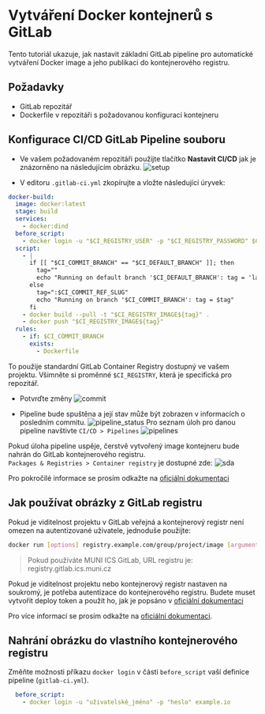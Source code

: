 # Vytváření Docker kontejnerů s GitLab

Tento tutoriál ukazuje, jak nastavit základní GitLab pipeline pro automatické vytváření Docker image a jeho publikaci do kontejnerového registru.

## Požadavky
- GitLab repozitář
- Dockerfile v repozitáři s požadovanou konfigurací kontejneru

## Konfigurace CI/CD GitLab Pipeline souboru
- Ve vašem požadovaném repozitáři použijte tlačítko **Nastavit CI/CD** jak je znázorněno na následujícím obrázku. 
![setup](/img/ceritsc/gitops/containers_1.png)

- V editoru `.gitlab-ci.yml` zkopírujte a vložte následující úryvek:    

```yaml filename=".gitlab-ci.yml" copy
docker-build:
  image: docker:latest
  stage: build
  services:
    - docker:dind
  before_script:
    - docker login -u "$CI_REGISTRY_USER" -p "$CI_REGISTRY_PASSWORD" $CI_REGISTRY
  script:
    - |
      if [[ "$CI_COMMIT_BRANCH" == "$CI_DEFAULT_BRANCH" ]]; then
        tag=""
        echo "Running on default branch '$CI_DEFAULT_BRANCH': tag = 'latest'"
      else
        tag=":$CI_COMMIT_REF_SLUG"
        echo "Running on branch '$CI_COMMIT_BRANCH': tag = $tag"
      fi
    - docker build --pull -t "$CI_REGISTRY_IMAGE${tag}" .
    - docker push "$CI_REGISTRY_IMAGE${tag}"
  rules:
    - if: $CI_COMMIT_BRANCH
      exists:
        - Dockerfile
```
To použije standardní GitLab Container Registry dostupný ve vašem projektu. Všimněte si proměnné `$CI_REGISTRY`, která je specifická pro repozitář.

- Potvrďte změny 
![commit](/img/ceritsc/gitops/containers_2.png)

- Pipeline bude spuštěna a její stav může být zobrazen v informacích o posledním commitu.
![pipeline_status](/img/ceritsc/gitops//containers_3.png)
Pro seznam úloh pro danou pipeline navštivte `CI/CD > Pipelines`
![pipelines](/img/ceritsc/gitops//containers_4.png)

Pokud úloha pipeline uspěje, čerstvě vytvořený image kontejneru bude nahrán do GitLab kontejnerového registru.   
`Packages & Registries > Container registry` je dostupné zde:
![sda](/img/ceritsc/gitops//containers_5.png)

Pro pokročilé informace se prosím odkažte na [oficiální dokumentaci](https://docs.gitlab.com/ee/user/packages/container_registry/#container-registry-examples-with-gitlab-cicd)

## Jak používat obrázky z GitLab registru

Pokud je viditelnost projektu v GitLab veřejná a kontejnerový registr není omezen na autentizované uživatele, jednoduše použijte:

```bash
docker run [options] registry.example.com/group/project/image [arguments]
```

> Pokud používáte MUNI ICS GitLab, URL registru je: registry.gitlab.ics.muni.cz

Pokud je viditelnost projektu nebo kontejnerový registr nastaven na soukromý, je potřeba autentizace do kontejnerového registru. Budete muset vytvořit deploy token a použít ho, jak je popsáno v [oficiální dokumentaci](https://docs.gitlab.com/ee/user/packages/container_registry/#authenticate-with-the-container-registry)

Pro více informací se prosím odkažte na [oficiální dokumentaci](https://docs.gitlab.com/ee/user/packages/container_registry/#use-images-from-the-container-registry).

## Nahrání obrázku do vlastního kontejnerového registru
Změňte možnosti příkazu `docker login` v části `before_script` vaší definice pipeline (`gitlab-ci.yml`). 

```yaml
  before_script:
    - docker login -u "uživatelské_jméno" -p "heslo" example.io
```
